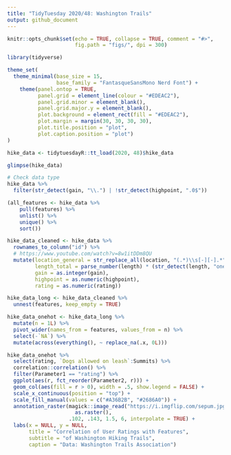```yaml
---
title: "TidyTuesday 2020/48: Washington Trails"
output: github_document
---
```


```r
knitr::opts_chunk$set(echo = TRUE, collapse = TRUE, comment = "#>",
                      fig.path = "figs/", dpi = 300)
```

```r
library(tidyverse)

theme_set(
  theme_minimal(base_size = 15,
                base_family = "FantasqueSansMono Nerd Font") +
    theme(panel.ontop = TRUE,
          panel.grid = element_line(colour = "#EDEAC2"),
          panel.grid.minor = element_blank(),
          panel.grid.major.y = element_blank(),
          plot.background = element_rect(fill = "#EDEAC2"),
          plot.margin = margin(30, 30, 30, 30),
          plot.title.position = "plot",
          plot.caption.position = "plot")
)
```

```r
hike_data <- tidytuesdayR::tt_load(2020, 48)$hike_data

glimpse(hike_data)

# Check data type
hike_data %>% 
  filter(str_detect(gain, "\\.") | !str_detect(highpoint, ".0$"))

(all_features <- hike_data %>% 
    pull(features) %>% 
    unlist() %>% 
    unique() %>% 
    sort())

hike_data_cleaned <- hike_data %>% 
  rownames_to_column("id") %>% 
  # https://www.youtube.com/watch?v=8w1itDDm8QU
  mutate(location_general = str_replace_all(location, "(.*)\\s[-][-].*", "\\1"),
         length_total = parse_number(length) * (str_detect(length, "one-way") + 1),
         gain = as.integer(gain),
         highpoint = as.numeric(highpoint),
         rating = as.numeric(rating))
```

```r
hike_data_long <- hike_data_cleaned %>% 
  unnest(features, keep_empty = TRUE)

hike_data_onehot <- hike_data_long %>% 
  mutate(n = 1L) %>% 
  pivot_wider(names_from = features, values_from = n) %>% 
  select(-`NA`) %>% 
  mutate(across(everything(), ~ replace_na(.x, 0L)))
```

```r
hike_data_onehot %>% 
  select(rating, `Dogs allowed on leash`:Summits) %>% 
  correlation::correlation() %>% 
  filter(Parameter1 == "rating") %>% 
  ggplot(aes(r, fct_reorder(Parameter2, r))) +
  geom_col(aes(fill = r > 0), width = .5, show.legend = FALSE) +
  scale_x_continuous(position = "top") +
  scale_fill_manual(values = c("#A36B2B", "#2686A0")) +
  annotation_raster(magick::image_read("https://i.imgflip.com/sepum.jpg") %>% 
                      as.raster(),
                    .102, .143, 1.5, 6, interpolate = TRUE) +
  labs(x = NULL, y = NULL,
       title = "Correlation of User Ratings with Features",
       subtitle = "of Washington Hiking Trails",
       caption = "Data: Washington Trails Association")
```
